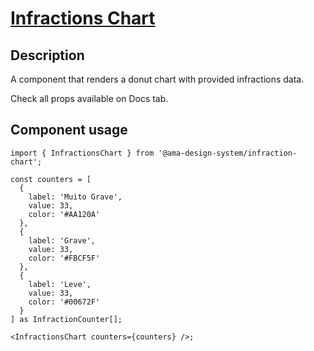 
<Meta title="Components/Infractions Chart/Infractions Chart Docs" />

<h1 className="mb-32">
  <u>Infractions Chart</u>
</h1>

<h2>Description</h2>
<p className="fs-16">A component that renders a donut chart with provided infractions data.</p>
<p className="fs-16">Check all props available on Docs tab.</p>

<h2>Component usage</h2>

```tsx
import { InfractionsChart } from '@ama-design-system/infraction-chart';

const counters = [
  {
    label: 'Muito Grave',
    value: 33,
    color: '#AA120A'
  },
  {
    label: 'Grave',
    value: 33,
    color: '#FBCF5F'
  },
  {
    label: 'Leve',
    value: 33,
    color: '#00672F'
  }
] as InfractionCounter[];

<InfractionsChart counters={counters} />;
```
